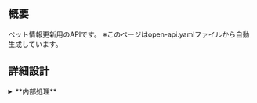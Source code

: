 
## 概要

ペット情報更新用のAPIです。
※このページはopen-api.yamlファイルから自動生成しています。

## 詳細設計

<details>
  <summary>**内部処理**</summary>

#### 1. バリデーション定義

  - ＜ボディ＞（○：必須項目、△：任意項目）

    | No | フィールド名 | 項目名 | 必須 | 型 | 書式・制限 | 説明 |
    | -- | ------------ | ------ | ---- | -- | ---------- | ---- |
    | 1  | なし         |        |      |    |            |      |


#### 2. サービス詳細処理

- 2.1 共通処理01を呼び出し、認証処理を行う

<Common01 />

- 2.2 DBにレコードを追加

</details>
